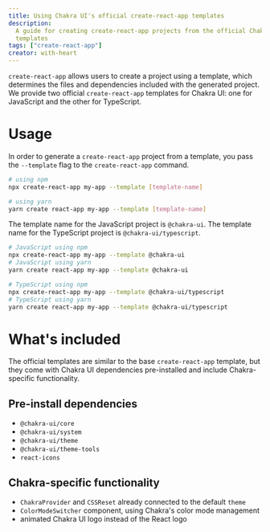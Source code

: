```yaml
---
title: Using Chakra UI's official create-react-app templates
description:
  A guide for creating create-react-app projects from the official Chakra UI
  templates
tags: ["create-react-app"]
creator: with-heart
---
```


`create-react-app` allows users to create a project using a template, which
determines the files and dependencies included with the generated project. We
provide two official `create-react-app` templates for Chakra UI: one for
JavaScript and the other for TypeScript.

# Usage

In order to generate a `create-react-app` project from a template, you pass the
`--template` flag to the `create-react-app` command.

```sh
# using npm
npx create-react-app my-app --template [template-name]

# using yarn
yarn create react-app my-app --template [template-name]
```

The template name for the JavaScript project is `@chakra-ui`. The template name
for the TypeScript project is `@chakra-ui/typescript`.

```sh
# JavaScript using npm
npx create-react-app my-app --template @chakra-ui
# JavaScript using yarn
yarn create react-app my-app --template @chakra-ui

# TypeScript using npm
npx create-react-app my-app --template @chakra-ui/typescript
# TypeScript using yarn
yarn create react-app my-app --template @chakra-ui/typescript
```

# What's included

The official templates are similar to the base `create-react-app` template, but
they come with Chakra UI dependencies pre-installed and include Chakra-specific
functionality.

## Pre-install dependencies

- `@chakra-ui/core`
- `@chakra-ui/system`
- `@chakra-ui/theme`
- `@chakra-ui/theme-tools`
- `react-icons`

## Chakra-specific functionality

- `ChakraProvider` and `CSSReset` already connected to the default `theme`
- `ColorModeSwitcher` component, using Chakra's color mode management
- animated Chakra UI logo instead of the React logo
